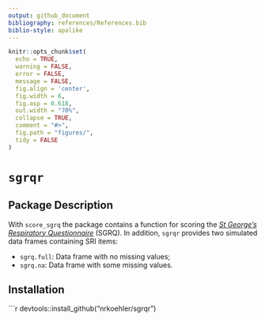 ---
output: github_document
bibliography: references/References.bib
biblio-style: apalike
---

<!-- README.md is generated from README.Rmd. Please edit that file -->

```{r, echo = FALSE}
knitr::opts_chunk$set(
  echo = TRUE, 
  warning = FALSE, 
  error = FALSE, 
  message = FALSE,
  fig.align = 'center',
  fig.width = 6,
  fig.asp = 0.618,
  out.width = "70%",
  collapse = TRUE,
  comment = "#>",
  fig.path = "figures/",
  tidy = FALSE
)

```

# `sgrqr`

## Package Description

With `score_sgrq` the package contains a function for scoring the [*St George's Respiratory Questionnaire*](http://www.healthstatus.sgul.ac.uk/SGRQ_download/Original%20English%20version.pdf) (SGRQ). In addition, `sgrqr` provides two simulated data frames containing SRI items:

* `sgrq.full`: Data frame with no missing values;
* `sgrq.na`: Data frame with some missing values.

## Installation

```{r, eval=FALSE}
devtools::install_github("nrkoehler/sgrqr")
